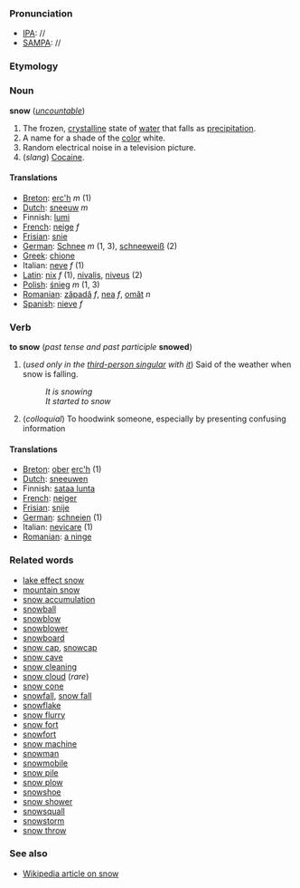 ===Pronunciation===
*[[IPA]]: //
*[[SAMPA]]: //

===Etymology===

=== Noun ===
'''snow''' (''[[uncountable]]'')

#The frozen, [[crystalline]] state of [[water]] that falls as [[precipitation]].
#A name for a shade of the [[color]] white.
#Random electrical noise in a television picture.
#(''slang'') [[Cocaine]].

====Translations====
*[[Breton]]: [[erc'h]] ''m'' (1)
*[[Dutch]]: [[sneeuw]] ''m''
*Finnish: [[lumi]]
*[[French]]: [[neige]] ''f''
*[[Frisian]]: [[snie]]
*[[German]]: [[Schnee]] ''m'' (1, 3), [[schneeweiß]] (2)
*[[Greek]]: [[chione]]
*Italian: [[neve]] ''f'' (1)
*[[Latin]]: [[nix]] ''f'' (1), [[nivalis]], [[niveus]] (2)
*[[Polish]]: [[śnieg]] ''m'' (1, 3)
*[[Romanian]]: [[zăpadă]] ''f'', [[nea]] ''f'', [[omăt]] ''n''
*[[Spanish]]: [[nieve]] ''f''

=== Verb ===
'''to snow''' (''past tense and past participle'' '''snowed''')

#(''used only in the [[third-person singular]] with [[it]]'') Said of the weather when snow is falling.
#:''It is snowing''
#:''It started to snow''
#(''colloquial'') To hoodwink someone, especially by presenting confusing information

====Translations====
*[[Breton]]: [[ober]] [[erc'h]] (1)
*[[Dutch]]: [[sneeuwen]]
*Finnish: [[sataa lunta]]
*[[French]]: [[neiger]]
*[[Frisian]]: [[snije]]
*[[German]]: [[schneien]] (1)
*Italian: [[nevicare]] (1)
*[[Romanian]]: [[a ninge]]

===Related words===
*[[lake effect snow]]
*[[mountain snow]]
*[[snow accumulation]]
*[[snowball]]
*[[snowblow]]
*[[snowblower]]
*[[snowboard]]
*[[snow cap]], [[snowcap]]
*[[snow cave]]
*[[snow cleaning]]
*[[snow cloud]] (''rare'')
*[[snow cone]]
*[[snowfall]], [[snow fall]]
*[[snowflake]]
*[[snow flurry]]
*[[snow fort]]
*[[snowfort]]
*[[snow machine]]
*[[snowman]]
*[[snowmobile]]
*[[snow pile]]
*[[snow plow]]
*[[snowshoe]]
*[[snow shower]]
*[[snowsquall]]
*[[snowstorm]]
*[[snow throw]]

===See also===
*[[en:Snow|Wikipedia article on snow]]